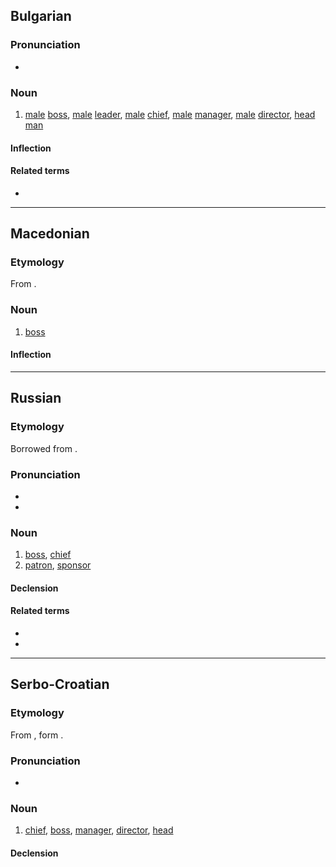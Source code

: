 ==Bulgarian==

===Pronunciation===
* {{IPA|/ʃɛf/|lang=bg}}

===Noun===
{{bg-noun|g=m|tr=šef}}

# [[male]] [[boss]], [[male]] [[leader]], [[male]] [[chief]], [[male]] [[manager]], [[male]] [[director]], [[head man]]

====Inflection====
{{bg-noun-m-ove}}

====Related terms====
* {{l|bg|шефка|g=f}}

----

==Macedonian==

===Etymology===
From {{der|mk|fr|chef}}.

===Noun===
{{mk-noun|m|шефови|шефче}}

# [[boss]]

====Inflection====
{{mk-decl-noun-m||шефов|шефе}}

----

==Russian==

===Etymology===
Borrowed from {{bor|ru|fr|chef}}.

===Pronunciation===
* {{ru-IPA}}
* {{audio|Ru-шеф.ogg|Audio|lang=ru}}

===Noun===
{{ru-noun+|a=an}}

# [[boss]], [[chief]]
# [[patron]], [[sponsor]]

====Declension====
{{ru-noun-table|a=an}}

====Related terms====
* {{l|ru|шеф-по́вар}}
* {{l|ru|шефство}}

----

==Serbo-Croatian==

===Etymology===
From {{etyl|de|sh}} {{m|de|Chef}}, form {{etyl|fr|sh}} {{m|fr|chef}}.

===Pronunciation===
* {{IPA|/ʃêf/|/ʂêf/|lang=sh}}

===Noun===
{{sh-noun|g=m|head=ше̏ф}}

# [[chief]], [[boss]], [[manager]], [[director]], [[head]]

====Declension====
{{sh-decl-noun|sc=Cyrl
|ше̏ф|ше̏фови
|шефа|шефова
|шефу|шефовима
|шефа|шефове
|шефе|шефови
|шефу|шефовима
|шефом|шефовима}}